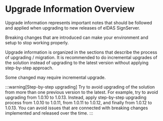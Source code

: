 
# Upgrade Information Overview

Upgrade information represents important notes that should be followed and applied when upgrading to new releases of eIDAS SignServer.

Breaking changes that are introduced can make your environment and setup to stop working properly.

Upgrade information is organized in the sections that describe the process of upgrading / migration. It is recommended to do incremental upgrades of the solution instead of upgrading to the latest version without applying step-by-step approach.

Some changed may require incremental upgrade.

:::warning[Step-by-step upgrading]
Try to avoid upgrading of the solution from more than one previous version to the latest. For example, try to avoid upgrading from 1.0.10 to 1.0.13. Instead, apply step-by-step upgrading process from 1.0.10 to 1.0.11, from 1.0.11 to 1.0.12, and finally from 1.0.12 to 1.0.13. You can avoid issues that are connected with breaking changes implemented and released over the time.
:::

<DocCardList/>
